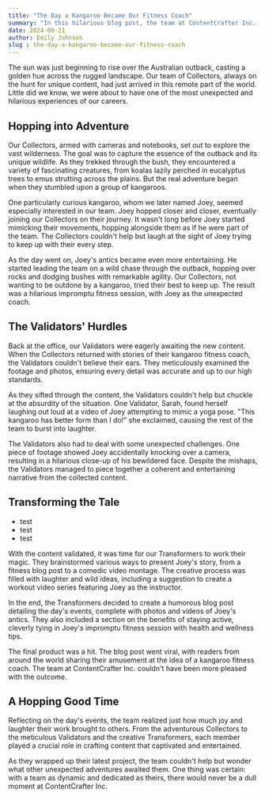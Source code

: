 ```yaml
---
title: "The Day a Kangaroo Became Our Fitness Coach"
summary: "In this hilarious blog post, the team at ContentCrafter Inc. recounts their unexpected adventure in the Australian outback, where a curious kangaroo named Joey becomes their impromptu fitness coach. From the Collectors' wild chase through the bush to the Validators' laughter-filled review process and the Transformers' creative storytelling, this lighthearted tale showcases the unique and entertaining experiences that make ContentCrafter Inc. so special."
date: 2024-09-21
author: Emily Johnson
slug : the-day-a-kangaroo-became-our-fitness-coach
---
```


The sun was just beginning to rise over the Australian outback, casting a golden hue across the rugged landscape. Our team of Collectors, always on the hunt for unique content, had just arrived in this remote part of the world. Little did we know, we were about to have one of the most unexpected and hilarious experiences of our careers.

## Hopping into Adventure

Our Collectors, armed with cameras and notebooks, set out to explore the vast wilderness. The goal was to capture the essence of the outback and its unique wildlife. As they trekked through the bush, they encountered a variety of fascinating creatures, from koalas lazily perched in eucalyptus trees to emus strutting across the plains. But the real adventure began when they stumbled upon a group of kangaroos.

One particularly curious kangaroo, whom we later named Joey, seemed especially interested in our team. Joey hopped closer and closer, eventually joining our Collectors on their journey. It wasn't long before Joey started mimicking their movements, hopping alongside them as if he were part of the team. The Collectors couldn't help but laugh at the sight of Joey trying to keep up with their every step.

As the day went on, Joey's antics became even more entertaining. He started leading the team on a wild chase through the outback, hopping over rocks and dodging bushes with remarkable agility. Our Collectors, not wanting to be outdone by a kangaroo, tried their best to keep up. The result was a hilarious impromptu fitness session, with Joey as the unexpected coach.

## The Validators' Hurdles

Back at the office, our Validators were eagerly awaiting the new content. When the Collectors returned with stories of their kangaroo fitness coach, the Validators couldn't believe their ears. They meticulously examined the footage and photos, ensuring every detail was accurate and up to our high standards.

As they sifted through the content, the Validators couldn't help but chuckle at the absurdity of the situation. One Validator, Sarah, found herself laughing out loud at a video of Joey attempting to mimic a yoga pose. "This kangaroo has better form than I do!" she exclaimed, causing the rest of the team to burst into laughter.

The Validators also had to deal with some unexpected challenges. One piece of footage showed Joey accidentally knocking over a camera, resulting in a hilarious close-up of his bewildered face. Despite the mishaps, the Validators managed to piece together a coherent and entertaining narrative from the collected content.

## Transforming the Tale
- test 
- test
- test 


With the content validated, it was time for our Transformers to work their magic. They brainstormed various ways to present Joey's story, from a fitness blog post to a comedic video montage. The creative process was filled with laughter and wild ideas, including a suggestion to create a workout video series featuring Joey as the instructor.

In the end, the Transformers decided to create a humorous blog post detailing the day's events, complete with photos and videos of Joey's antics. They also included a section on the benefits of staying active, cleverly tying in Joey's impromptu fitness session with health and wellness tips.

The final product was a hit. The blog post went viral, with readers from around the world sharing their amusement at the idea of a kangaroo fitness coach. The team at ContentCrafter Inc. couldn't have been more pleased with the outcome.

## A Hopping Good Time

Reflecting on the day's events, the team realized just how much joy and laughter their work brought to others. From the adventurous Collectors to the meticulous Validators and the creative Transformers, each member played a crucial role in crafting content that captivated and entertained.

As they wrapped up their latest project, the team couldn't help but wonder what other unexpected adventures awaited them. One thing was certain: with a team as dynamic and dedicated as theirs, there would never be a dull moment at ContentCrafter Inc.
